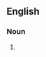 {{also|franklins}}

==English==

===Noun===
{{head|en|noun plural form}}

# {{plural of|Franklin|lang=en}}